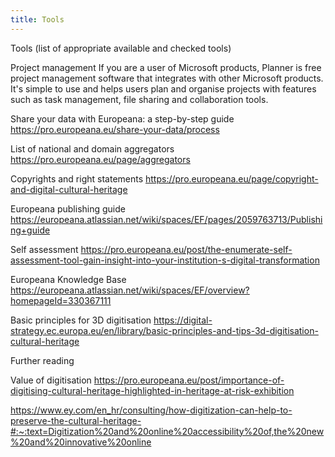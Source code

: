 ```yaml
---
title: Tools
---
```

Tools (list of appropriate available and checked tools)

Project management
If you are a user of Microsoft products, Planner is free project management software that integrates with other Microsoft products. It's simple to use and helps users plan and organise projects with features such as task management, file sharing and collaboration tools.  

Share your data with Europeana: a step-by-step guide
https://pro.europeana.eu/share-your-data/process 

List of national and domain aggregators
https://pro.europeana.eu/page/aggregators 

Copyrights and right statements
https://pro.europeana.eu/page/copyright-and-digital-cultural-heritage 

Europeana publishing guide
https://europeana.atlassian.net/wiki/spaces/EF/pages/2059763713/Publishing+guide

Self assessment
https://pro.europeana.eu/post/the-enumerate-self-assessment-tool-gain-insight-into-your-institution-s-digital-transformation 

Europeana Knowledge Base
https://europeana.atlassian.net/wiki/spaces/EF/overview?homepageId=330367111 

Basic principles for 3D digitisation
https://digital-strategy.ec.europa.eu/en/library/basic-principles-and-tips-3d-digitisation-cultural-heritage

Further reading

Value of digitisation
https://pro.europeana.eu/post/importance-of-digitising-cultural-heritage-highlighted-in-heritage-at-risk-exhibition

https://www.ey.com/en_hr/consulting/how-digitization-can-help-to-preserve-the-cultural-heritage-#:~:text=Digitization%20and%20online%20accessibility%20of,the%20new%20and%20innovative%20online 
